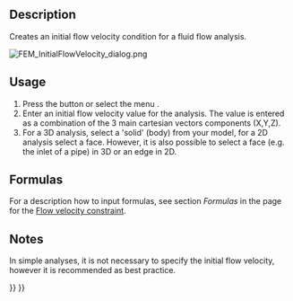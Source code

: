 <languages/>

{{Docnav
|[[FEM_ElectricChargeDensity|Electric charge density]]
|[[FEM_ConstraintInitialPressure|Constraint initial pressure]]
|[[FEM_Workbench|FEM]]
|IconL=FEM_ConstraintElectricChargeDensity.svg
|IconR=FEM_ConstraintInitialPressure.svg
|IconC=Workbench_FEM.svg
}}

{{GuiCommandContainer|
{{GuiCommand
|Name=FEM ConstraintInitialFlowVelocity
|MenuLocation=Model → Fluid boundary conditions → Initial flow velocity condition
|Workbenches=[[FEM_Workbench|FEM]]
|SeeAlso=[[FEM_ConstraintFlowVelocity|Constraint flow velocity]], [[FEM_ConstraintInitialPressure|Constraint initial pressure]]
}}
{{GuiCommandFemInfo
|Solvers=Elmer
}}
}}

==Description==

Creates an initial flow velocity condition for a fluid flow analysis.

[[File:FEM_InitialFlowVelocity_dialog.png]]
{{Caption|The FEM initial flow velocity task panel}}

==Usage== 

# Press the {{Button|[[Image:FEM_ConstraintInitialFlowVelocity.svg|16px]] [[FEM_ConstraintInitialFlowVelocity|Initial flow velocity condition]]}} button or select the menu {{MenuCommand|Model → Fluid boundary conditions → [[Image:FEM_ConstraintInitialFlowVelocity.svg|16px]] Initial flow velocity condition}}.
# Enter an initial flow velocity value for the analysis. The value is entered as a combination of the 3 main cartesian vectors components (X,Y,Z).
# For a 3D analysis, select a 'solid' (body) from your model, for a 2D analysis select a face. However, it is also possible to select a face (e.g. the inlet of a pipe) in 3D or an edge in 2D.

==Formulas==

For a description how to input formulas, see section ''Formulas'' in the page for the [[FEM_ConstraintFlowVelocity#Formulas|Flow velocity constraint]].

==Notes== 

In simple analyses, it is not necessary to specify the initial flow velocity, however it is recommended as best practice.


{{Docnav
|[[FEM_ElectricChargeDensity|Electric charge density]]
|[[FEM_ConstraintInitialPressure|Constraint initial pressure]]
|[[FEM_Workbench|FEM]]
|IconL=FEM_ConstraintElectricChargeDensity.svg
|IconR=FEM_ConstraintInitialPressure.svg
|IconC=Workbench_FEM.svg
}}

{{FEM Tools navi{{#translation:}}}}
{{Userdocnavi{{#translation:}}}}